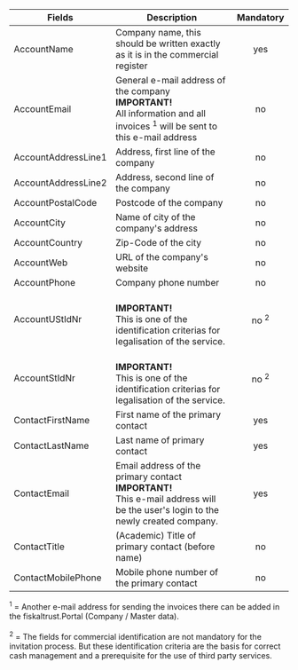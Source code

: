 
| Fields | Description                                                                                                                         | Mandatory |
|------------------------|-------------------------------------------------------------------------------------------------------------------------------------|:---------:|
| AccountName            | Company name, this should be written exactly as it is in the commercial register                                                    | yes       |
| AccountEmail           | General e-mail address of the company<br />**IMPORTANT!**<br />All information and all invoices <sup>1</sup> will be sent to this e-mail address       | no        |
| AccountAddressLine1    | Address, first line of the company                                                                                                  | no        |
| AccountAddressLine2    | Address, second line of the company                                                                                                 | no        |
| AccountPostalCode      | Postcode of the company                                                                                                             | no         |
| AccountCity            | Name of city of the company's address                                                                                               | no        |
| AccountCountry         | Zip-Code of the city                                                                                                                | no        |
| AccountWeb             | URL of the company's website                                                                                                        | no        |
| AccountPhone           | Company phone number                                                                                                                | no        |
| AccountUStIdNr         | <br />**IMPORTANT!**<br />This is one of the identification criterias for legalisation of the service.        | no <sup>2</sup>        |
| AccountStIdNr          | <br />**IMPORTANT!**<br />This is one of the identification criterias for legalisation of the service.        | no <sup>2</sup>       |
| ContactFirstName       | First name of the primary contact                                                                                                   | yes       |
| ContactLastName        | Last name of primary contact                                                                                                        | yes       |
| ContactEmail           | Email address of the primary contact<br />**IMPORTANT!**<br />This e-mail address will be the user's login to the newly created company. | yes       |
| ContactTitle           | (Academic) Title of primary contact (before name)                                                                                   | no        |
| ContactMobilePhone     | Mobile phone number of the primary contact                                                                                          | no        |

<sup>1</sup> = Another e-mail address for sending the invoices there can be added in the fiskaltrust.Portal (Company / Master data).  
<br/>
<sup>2</sup> = The fields for commercial identification are not mandatory for the invitation process. But these identification criteria are the basis for correct cash management and a prerequisite for the use of third party services.  

